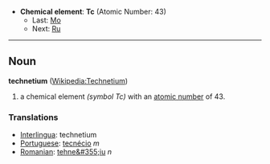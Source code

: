*'''Chemical element''': '''Tc''' (Atomic Number: 43)
**Last: [[Molybdenum|Mo]]
**Next: [[Ruthenium|Ru]]
----
== Noun ==
'''technetium''' ([[en:Technetium|Wikipedia:Technetium]])

# a chemical element ''(symbol Tc)'' with an [[atomic number]] of 43.

===Translations===
*[[Interlingua]]: technetium
*[[Portuguese]]: [[tecnécio]] ''m''
*[[Romanian]]: [[tehne&#355;iu]] ''n''